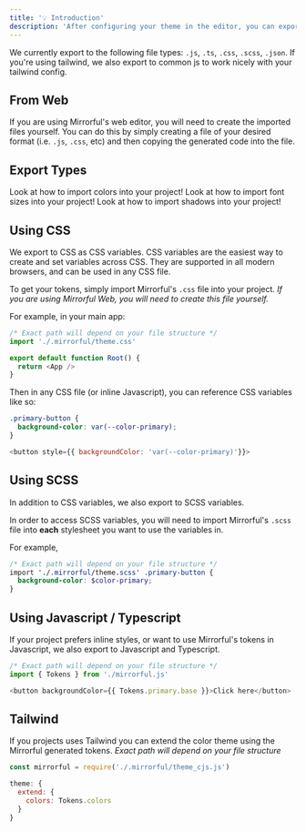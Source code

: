 ```yaml
---
title: '💡 Introduction'
description: 'After configuring your theme in the editor, you can export it to be used by your app.'
---
```


We currently export to the following file types: `.js`, `.ts`, `.css`, `.scss`, `.json`. If you're using tailwind, we also export to common js to work nicely with your tailwind config.

## From Web

If you are using Mirrorful's web editor, you will need to create the imported files yourself. You can do this by simply creating a file of your desired format (i.e. `.js`, `.css`, etc) and then copying
the generated code into the file.

## Export Types

<CardGroup cols={3}>
  <Card title="Colors" icon="palette" href="./colors">
    Look at how to import colors into your project!
  </Card>
  <Card title="Font Size" icon="font" href="./font-sizes">
    Look at how to import font sizes into your project!
  </Card>
  <Card title="Shadows" icon="ghost" href="./shadows">
    Look at how to import shadows into your project!
  </Card>
</CardGroup>

## Using CSS

We export to CSS as CSS variables. CSS variables are the easiest way to create and set variables across CSS. They are supported in all modern browsers, and can be used in any CSS file.

To get your tokens, simply import Mirrorful's `.css` file into your project. _If you are using Mirrorful Web, you will need to create this file yourself._

For example, in your main app:

```javascript
/* Exact path will depend on your file structure */
import './.mirrorful/theme.css'

export default function Root() {
  return <App />
}
```

Then in any CSS file (or inline Javascript), you can reference CSS variables like so:

```css
.primary-button {
  background-color: var(--color-primary);
}
```

```javascript
<button style={{ backgroundColor: 'var(--color-primary)'}}>
```

## Using SCSS

In addition to CSS variables, we also export to SCSS variables.

In order to access SCSS variables, you will need to import Mirrorful's `.scss` file into **each** stylesheet you want to use the variables in.

For example,

```scss
/* Exact path will depend on your file structure */
import './.mirrorful/theme.scss' .primary-button {
  background-color: $color-primary;
}
```

## Using Javascript / Typescript

If your project prefers inline styles, or want to use Mirrorful's tokens in Javascript, we also export to Javascript and Typescript.

```javascript
/* Exact path will depend on your file structure */
import { Tokens } from './mirrorful.js'

<button backgroundColor={{ Tokens.primary.base }}>Click here</button>
```

## Tailwind

If you projects uses Tailwind you can extend the color theme using the Mirrorful generated tokens.
_Exact path will depend on your file structure_

```javascript
const mirrorful = require('./.mirrorful/theme_cjs.js')

theme: {
  extend: {
    colors: Tokens.colors
  }
}
```
